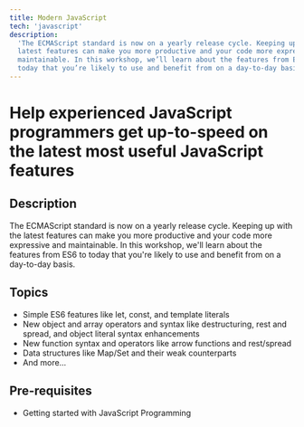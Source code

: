 ```yaml
---
title: Modern JavaScript
tech: 'javascript'
description:
  'The ECMAScript standard is now on a yearly release cycle. Keeping up with the
  latest features can make you more productive and your code more expressive and
  maintainable. In this workshop, we’ll learn about the features from ES6 to
  today that you’re likely to use and benefit from on a day-to-day basis.'
---
```


# Help experienced JavaScript programmers get up-to-speed on the latest most useful JavaScript features

## Description

The ECMAScript standard is now on a yearly release cycle. Keeping up with the
latest features can make you more productive and your code more expressive and
maintainable. In this workshop, we'll learn about the features from ES6 to today
that you're likely to use and benefit from on a day-to-day basis.

## Topics

- Simple ES6 features like let, const, and template literals
- New object and array operators and syntax like destructuring, rest and spread,
  and object literal syntax enhancements
- New function syntax and operators like arrow functions and rest/spread
- Data structures like Map/Set and their weak counterparts
- And more…

## Pre-requisites

- Getting started with JavaScript Programming
